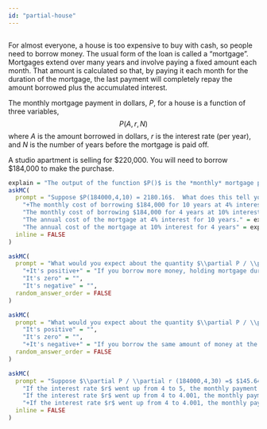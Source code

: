 ```yaml
---
id: "partial-house"
---
```


```r
```

For almost everyone, a house is too expensive to buy with cash, so people need to borrow money. The usual form of the loan is called a "mortgage".  Mortgages extend over many years and involve paying a fixed amount each month.  That amount is calculated so that, by paying it each month for the duration of the mortgage, the last payment will completely repay the amount borrowed plus the accumulated interest.

The monthly mortgage payment in dollars, $P$, for a house is a function of three variables, $$P(A, r, N)$$ where $A$ is the amount borrowed in dollars, $r$ is the interest rate (per year), and $N$ is the number of years before the mortgage is paid off.

A studio apartment is selling for $220,000. You will need to borrow $184,000 to make the purchase.


```r
explain = "The output of the function $P()$ is the *monthly* mortgage payment."
askMC(
  prompt = "Suppose $P(184000,4,10) = 2180.16$.  What does this tell you in financial terms?",
    "+The monthly cost of borrowing $184,000 for 10 years at 4% interest per year.+" = "",
    "The monthly cost of borrowing $184,000 for 4 years at 10% interest per year." = "You've  got the order of the argument wrong.",
    "The annual cost of the mortgage at 4% interest for 10 years." = explain,
    "The annual cost of the mortgage at 10% interest for 4 years" = explain,
  inline = FALSE
)
```


```r
askMC(
  prompt = "What would you expect about the quantity $\\partial P / \\partial A$?",
    "+It's positive+" = "If you borrow more money, holding mortgage duration and interest rate constant, you are going to have to pay more each month.",
    "It's zero" = "",
    "It's negative" = "",
  random_answer_order = FALSE
)
```


```r
askMC(
  prompt = "What would you expect about the quantity $\\partial P / \\partial N$?",
    "It's positive" = "",
    "It's zero" = "",
    "+It's negative+" = "If you borrow the same amount of money at the same interest rate, but have more years to pay it back, your monthly payment will be smaller.",
  random_answer_order = FALSE
)
```


```r

askMC(
  prompt = "Suppose $\\partial P / \\partial r (184000,4,30) =$ $145.64.  What is the financial significance of the number $145.65??",
    "If the interest rate $r$ went up from 4 to 5, the monthly payment would increase by $145.65." = "This is a perfectly reasonable answer, but  ... recall that the derivative gives the rate of increase in the output of the function when the input changes by a tiny amount. It turns out that a 1 percentage point increase in interest rate is a very large amount of change.",
    "If the interest rate $r$ went up from 4 to 4.001, the monthly payment would increase by $145.65." = "This is indeed a small change in interest rate, but the value of the derivative is the *rate* of increase, not the increase itself.",
    "+If the interest rate $r$ went up from 4 to 4.001, the monthly payment would increase by $0.001 \times $145.65.+" = "You might think that nobody would be concerned about such a small increase in interest rate. But knowing the result for each very small increase allows us to calculate what would be the impact of a large increase by a process  called *integration*.",
  inline = FALSE
)
```

